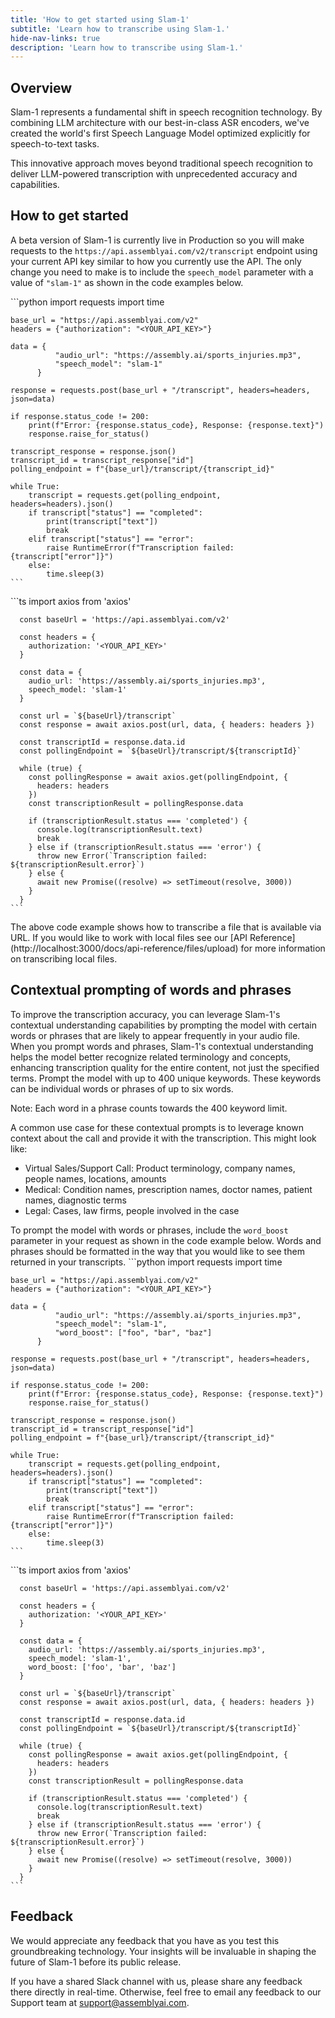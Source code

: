 ```yaml
---
title: 'How to get started using Slam-1'
subtitle: 'Learn how to transcribe using Slam-1.'
hide-nav-links: true
description: 'Learn how to transcribe using Slam-1.'
---
```



## Overview

Slam-1 represents a fundamental shift in speech recognition technology. By combining LLM architecture with our best-in-class ASR encoders, we've created the world's first Speech Language Model optimized explicitly for speech-to-text tasks.

This innovative approach moves beyond traditional speech recognition to deliver LLM-powered transcription with unprecedented accuracy and capabilities.

## How to get started

A beta version of Slam-1 is currently live in Production so you will make requests to the `https://api.assemblyai.com/v2/transcript` endpoint using your current API key similar to how you currently use the API. The only change you need to make is to include the `speech_model` parameter with a value of `"slam-1"` as shown in the code examples below.

<Tabs groupId="language">
  <Tab language="python" title="Python" default>
    ```python
    import requests
    import time 

    base_url = "https://api.assemblyai.com/v2"
    headers = {"authorization": "<YOUR_API_KEY>"}

    data = {
              "audio_url": "https://assembly.ai/sports_injuries.mp3",
              "speech_model": "slam-1"
          }

    response = requests.post(base_url + "/transcript", headers=headers, json=data)

    if response.status_code != 200:
        print(f"Error: {response.status_code}, Response: {response.text}")
        response.raise_for_status()

    transcript_response = response.json()
    transcript_id = transcript_response["id"]
    polling_endpoint = f"{base_url}/transcript/{transcript_id}"

    while True:
        transcript = requests.get(polling_endpoint, headers=headers).json()
        if transcript["status"] == "completed":
            print(transcript["text"])
            break
        elif transcript["status"] == "error":
            raise RuntimeError(f"Transcription failed: {transcript["error"]}")
        else:
            time.sleep(3)
    ```
  </Tab>
  <Tab language="typescript" title="Typescript">
    ```ts
      import axios from 'axios'

      const baseUrl = 'https://api.assemblyai.com/v2'

      const headers = {
        authorization: '<YOUR_API_KEY>'
      }

      const data = {
        audio_url: 'https://assembly.ai/sports_injuries.mp3',
        speech_model: 'slam-1'
      }

      const url = `${baseUrl}/transcript`
      const response = await axios.post(url, data, { headers: headers })

      const transcriptId = response.data.id
      const pollingEndpoint = `${baseUrl}/transcript/${transcriptId}`

      while (true) {
        const pollingResponse = await axios.get(pollingEndpoint, {
          headers: headers
        })
        const transcriptionResult = pollingResponse.data

        if (transcriptionResult.status === 'completed') {
          console.log(transcriptionResult.text)
          break
        } else if (transcriptionResult.status === 'error') {
          throw new Error(`Transcription failed: ${transcriptionResult.error}`)
        } else {
          await new Promise((resolve) => setTimeout(resolve, 3000))
        }
      }
    ```
  </Tab>
</Tabs>

<Note title="Local audio files">
  The above code example shows how to transcribe a file that is available via URL. If you would like to work with local files see our [API Reference](http://localhost:3000/docs/api-reference/files/upload) for more information on transcribing local files.
</Note>

## Contextual prompting of words and phrases

To improve the transcription accuracy, you can leverage Slam-1's contextual understanding capabilities by prompting the model with certain words or phrases that are likely to appear frequently in your audio file. When you prompt words and phrases, Slam-1's contextual understanding helps the model better recognize related terminology and concepts, enhancing transcription quality for the entire content, not just the specified terms. Prompt the model with up to 400 unique keywords. These keywords can be individual words or phrases of up to six words.

<Note title="Keyword count limit">
  Note: Each word in a phrase counts towards the 400 keyword limit.
</Note>

A common use case for these contextual prompts is to leverage known context about the call and provide it with the transcription. This might look like:
* Virtual Sales/Support Call: Product terminology, company names, people names, locations, amounts
* Medical: Condition names, prescription names, doctor names, patient names, diagnostic terms
* Legal: Cases, law firms, people involved in the case


To prompt the model with words or phrases, include the `word_boost` parameter in your request as shown in the code example below. Words and phrases should be formatted in the way that you would like to see them returned in your transcripts.
<Tabs groupId="language">
  <Tab language="python" title="Python" default>
    ```python
    import requests
    import time 

    base_url = "https://api.assemblyai.com/v2"
    headers = {"authorization": "<YOUR_API_KEY>"}

    data = {
              "audio_url": "https://assembly.ai/sports_injuries.mp3",
              "speech_model": "slam-1",
              "word_boost": ["foo", "bar", "baz"]
          }

    response = requests.post(base_url + "/transcript", headers=headers, json=data)

    if response.status_code != 200:
        print(f"Error: {response.status_code}, Response: {response.text}")
        response.raise_for_status()

    transcript_response = response.json()
    transcript_id = transcript_response["id"]
    polling_endpoint = f"{base_url}/transcript/{transcript_id}"

    while True:
        transcript = requests.get(polling_endpoint, headers=headers).json()
        if transcript["status"] == "completed":
            print(transcript["text"])
            break
        elif transcript["status"] == "error":
            raise RuntimeError(f"Transcription failed: {transcript["error"]}")
        else:
            time.sleep(3)
    ```
  </Tab>
  <Tab language="typescript" title="Typescript">
    ```ts
      import axios from 'axios'

      const baseUrl = 'https://api.assemblyai.com/v2'

      const headers = {
        authorization: '<YOUR_API_KEY>'
      }

      const data = {
        audio_url: 'https://assembly.ai/sports_injuries.mp3',
        speech_model: 'slam-1',
        word_boost: ['foo', 'bar', 'baz']
      }

      const url = `${baseUrl}/transcript`
      const response = await axios.post(url, data, { headers: headers })

      const transcriptId = response.data.id
      const pollingEndpoint = `${baseUrl}/transcript/${transcriptId}`

      while (true) {
        const pollingResponse = await axios.get(pollingEndpoint, {
          headers: headers
        })
        const transcriptionResult = pollingResponse.data

        if (transcriptionResult.status === 'completed') {
          console.log(transcriptionResult.text)
          break
        } else if (transcriptionResult.status === 'error') {
          throw new Error(`Transcription failed: ${transcriptionResult.error}`)
        } else {
          await new Promise((resolve) => setTimeout(resolve, 3000))
        }
      }
    ```
  </Tab>
</Tabs>

## Feedback
We would appreciate any feedback that you have as you test this groundbreaking technology. Your insights will be invaluable in shaping the future of Slam-1 before its public release.

If you have a shared Slack channel with us, please share any feedback there directly in real-time. Otherwise, feel free to email any feedback to our Support team at support@assemblyai.com.
